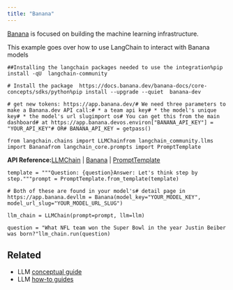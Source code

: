 ```yaml
---
title: "Banana"
---
```


[Banana](https://www.banana.dev/about-us) is focused on building the machine learning infrastructure.

This example goes over how to use LangChain to interact with Banana models

```
##Installing the langchain packages needed to use the integration%pip install -qU  langchain-community
```

```
# Install the package  https://docs.banana.dev/banana-docs/core-concepts/sdks/python%pip install --upgrade --quiet  banana-dev
```

```
# get new tokens: https://app.banana.dev/# We need three parameters to make a Banana.dev API call:# * a team api key# * the model's unique key# * the model's url slugimport os# You can get this from the main dashboard# at https://app.banana.devos.environ["BANANA_API_KEY"] = "YOUR_API_KEY"# OR# BANANA_API_KEY = getpass()
```

```
from langchain.chains import LLMChainfrom langchain_community.llms import Bananafrom langchain_core.prompts import PromptTemplate
```

**API Reference:**[LLMChain](https://python.langchain.com/api_reference/langchain/chains/langchain.chains.llm.LLMChain.html) | [Banana](https://python.langchain.com/api_reference/community/llms/langchain_community.llms.bananadev.Banana.html) | [PromptTemplate](https://python.langchain.com/api_reference/core/prompts/langchain_core.prompts.prompt.PromptTemplate.html)

```
template = """Question: {question}Answer: Let's think step by step."""prompt = PromptTemplate.from_template(template)
```

```
# Both of these are found in your model's# detail page in https://app.banana.devllm = Banana(model_key="YOUR_MODEL_KEY", model_url_slug="YOUR_MODEL_URL_SLUG")
```

```
llm_chain = LLMChain(prompt=prompt, llm=llm)
```

```
question = "What NFL team won the Super Bowl in the year Justin Beiber was born?"llm_chain.run(question)
```

## Related

* LLM [conceptual guide](/oss/concepts/text_llms)
* LLM [how-to guides](/oss/how_to/#llms)
